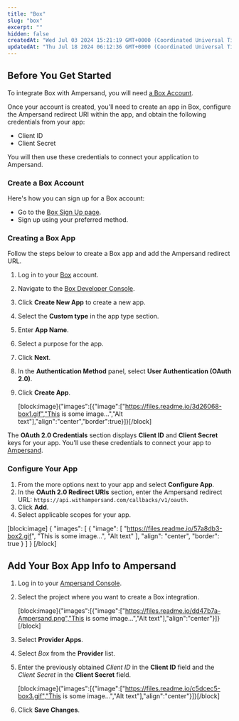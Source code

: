 ```yaml
---
title: "Box"
slug: "box"
excerpt: ""
hidden: false
createdAt: "Wed Jul 03 2024 15:21:19 GMT+0000 (Coordinated Universal Time)"
updatedAt: "Thu Jul 18 2024 06:12:36 GMT+0000 (Coordinated Universal Time)"
---
```

## Before You Get Started

To integrate Box with Ampersand, you will need [a Box Account](https://account.box.com/signup/).

Once your account is created, you'll need to create an app in Box, configure the Ampersand redirect URI within the app, and obtain the following credentials from your app:

- Client ID
- Client Secret

You will then use these credentials to connect your application to Ampersand.

### Create a Box Account

Here's how you can sign up for a Box account:

- Go to the [Box Sign Up page](https://account.box.com/signup/).
- Sign up using your preferred method.

### Creating a Box App

Follow the steps below to create a Box app and add the Ampersand redirect URL.

1. Log in to your [Box](https://account.box.com/login) account.

2. Navigate to the [Box Developer Console](https://app.box.com/developers/console).

3. Click **Create New App** to create a new app.

4. Select the **Custom type** in the app type section. 

5. Enter **App Name**.

6. Select a purpose for the app.

7. Click **Next**.

8. In the **Authentication Method** panel, select **User Authentication (OAuth 2.0)**.

9. Click **Create App**.

   [block:image]{"images":[{"image":["https://files.readme.io/3d26068-box1.gif","This is some image...","Alt text"],"align":"center","border":true}]}[/block]

The **OAuth 2.0 Credentials** section displays **Client ID** and **Client Secret** keys for your app. You'll use these credentials to connect your app to [Ampersand](https://docs.withampersand.com/docs/box#add-your-box-app-info-to-ampersand).

### Configure Your App

1. From the more options next to your app and select **Configure App**.
2. In the **OAuth 2.0 Redirect URIs** section, enter the Ampersand redirect URL: `https://api.withampersand.com/callbacks/v1/oauth`.
3. Click **Add**.
4. Select applicable scopes for your app.

[block:image]
{
  "images": [
    {
      "image": [
        "https://files.readme.io/57a8db3-box2.gif",
        "This is some image...",
        "Alt text"
      ],
      "align": "center",
      "border": true
    }
  ]
}
[/block]


## Add Your Box App Info to Ampersand

1. Log in to your [Ampersand Console](https://console.withampersand.com).

2. Select the project where you want to create a Box integration.

   [block:image]{"images":[{"image":["https://files.readme.io/dd47b7a-Ampersand.png","This is some image...","Alt text"],"align":"center"}]}[/block]

3. Select **Provider Apps**.

4. Select _Box_ from the **Provider** list.

5. Enter the previously obtained _Client ID_ in the **Client ID** field and the _Client Secret_ in the **Client Secret** field.

   [block:image]{"images":[{"image":["https://files.readme.io/c5dcec5-box3.gif","This is some image...","Alt text"],"align":"center"}]}[/block]

6. Click **Save Changes**.

